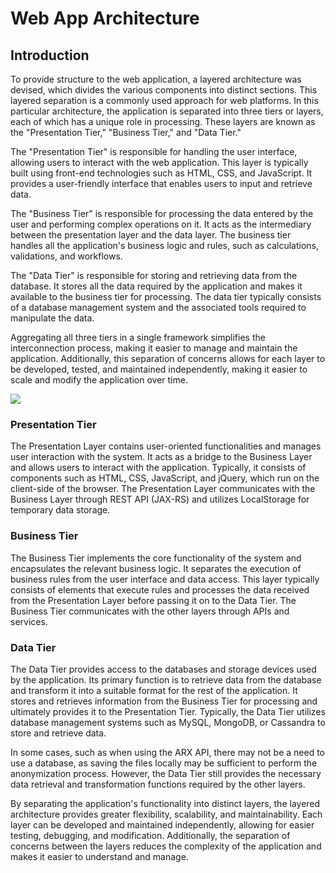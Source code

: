 # Web App Architecture

## Introduction

To provide structure to the web application, a layered architecture was devised, which divides the various components into distinct sections. This layered separation is a commonly used approach for web platforms. In this particular architecture, the application is separated into three tiers or layers, each of which has a unique role in processing. These layers are known as the "Presentation Tier," "Business Tier," and "Data Tier."

The "Presentation Tier" is responsible for handling the user interface, allowing users to interact with the web application. This layer is typically built using front-end technologies such as HTML, CSS, and JavaScript. It provides a user-friendly interface that enables users to input and retrieve data.

The "Business Tier" is responsible for processing the data entered by the user and performing complex operations on it. It acts as the intermediary between the presentation layer and the data layer. The business tier handles all the application's business logic and rules, such as calculations, validations, and workflows.

The "Data Tier" is responsible for storing and retrieving data from the database. It stores all the data required by the application and makes it available to the business tier for processing. The data tier typically consists of a database management system and the associated tools required to manipulate the data.

Aggregating all three tiers in a single framework simplifies the interconnection process, making it easier to manage and maintain the application. Additionally, this separation of concerns allows for each layer to be developed, tested, and maintained independently, making it easier to scale and modify the application over time.

![](../../static/img/arch/three-layer.png)

### Presentation Tier

The Presentation Layer contains user-oriented functionalities and manages user interaction with the system. It acts as a bridge to the Business Layer and allows users to interact with the application. Typically, it consists of components such as HTML, CSS, JavaScript, and jQuery, which run on the client-side of the browser. The Presentation Layer communicates with the Business Layer through REST API (JAX-RS) and utilizes LocalStorage for temporary data storage.

### Business Tier

The Business Tier implements the core functionality of the system and encapsulates the relevant business logic. It separates the execution of business rules from the user interface and data access. This layer typically consists of elements that execute rules and processes the data received from the Presentation Layer before passing it on to the Data Tier. The Business Tier communicates with the other layers through APIs and services.

### Data Tier

The Data Tier provides access to the databases and storage devices used by the application. Its primary function is to retrieve data from the database and transform it into a suitable format for the rest of the application. It stores and retrieves information from the Business Tier for processing and ultimately provides it to the Presentation Tier. Typically, the Data Tier utilizes database management systems such as MySQL, MongoDB, or Cassandra to store and retrieve data.

In some cases, such as when using the ARX API, there may not be a need to use a database, as saving the files locally may be sufficient to perform the anonymization process. However, the Data Tier still provides the necessary data retrieval and transformation functions required by the other layers.

By separating the application's functionality into distinct layers, the layered architecture provides greater flexibility, scalability, and maintainability. Each layer can be developed and maintained independently, allowing for easier testing, debugging, and modification. Additionally, the separation of concerns between the layers reduces the complexity of the application and makes it easier to understand and manage.
